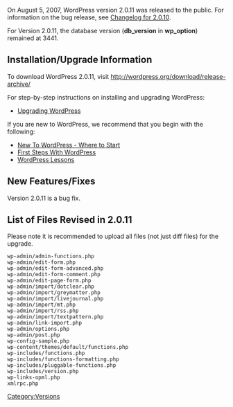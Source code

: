On August 5, 2007, WordPress version 2.0.11 was released to the public. For information on the bug release, see [[Changelog/2.0.11|Changelog for 2.0.10]].  

For Version 2.0.11, the database version ('''db_version''' in '''wp_option''') remained at 3441.

==Installation/Upgrade Information==
To download WordPress 2.0.11, visit http://wordpress.org/download/release-archive/

For step-by-step instructions on installing and upgrading WordPress:

* [[Upgrading WordPress]]

If you are new to WordPress, we recommend that you begin with the following:
* [[New To WordPress - Where to Start]]
* [[First Steps With WordPress]]
* [[WordPress Lessons]]

==New Features/Fixes==
Version 2.0.11 is a bug fix.

==List of Files Revised in 2.0.11==
Please note it is recommended to upload all files (not just diff files) for the upgrade.

<pre>
wp-admin/admin-functions.php 
wp-admin/edit-form.php 
wp-admin/edit-form-advanced.php 
wp-admin/edit-form-comment.php 
wp-admin/edit-page-form.php 
wp-admin/import/dotclear.php 
wp-admin/import/greymatter.php 
wp-admin/import/livejournal.php 
wp-admin/import/mt.php 
wp-admin/import/rss.php 
wp-admin/import/textpattern.php 
wp-admin/link-import.php 
wp-admin/options.php 
wp-admin/post.php 
wp-config-sample.php 
wp-content/themes/default/functions.php 
wp-includes/functions.php 
wp-includes/functions-formatting.php  
wp-includes/pluggable-functions.php 
wp-includes/version.php 
wp-links-opml.php 
xmlrpc.php 
</pre>

{{Versions}}

[[Category:Versions]]